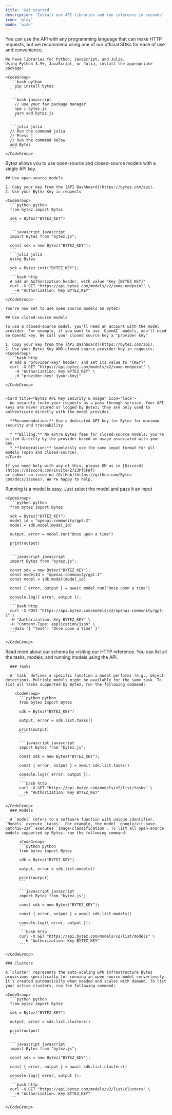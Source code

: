 ```yaml
---
title: 'Get started'
description: 'Install our API libraries and run inference in seconds'
icon: 'play'
mode: 'wide'
---
```


<AccordionGroup>
  <Accordion icon='1' title="Install sdk">
    You can use the API with any programming language that can make HTTP requests,
    but we recommend using one of our official SDKs for ease of use and convenience.

    We have libraries for Python, JavaScript, and Julia.
    Using Python 3.9+, JavaScript, or Julia, install the appropriate package:

    <CodeGroup>
      ```bash python
        pip install bytez
      ```

      ```bash javascript
        // use your fav package manager
        npm i bytez.js
        yarn add bytez.js
      ```

      ```julia julia
      // Run the command julia
      // Press ]
      // Run the command below
      add Bytez
      ```
    </CodeGroup>

  </Accordion>

  <Accordion icon='2' title="Auth">
    Bytez allows you to use open-source and closed-source models with a single API key.

    ## Use open-source models

    1. Copy your key from the [API Dashboard](https://bytez.com/api).
    2. Use your Bytez Key in requests

    <CodeGroup>
      ```python python
      from bytez import Bytez

      sdk = Bytez("BYTEZ_KEY")
      ```

      ```javascript javascript
      import Bytez from "bytez.js";

      const sdk = new Bytez("BYTEZ_KEY");
      ```
      ```julia julia
      using Bytez

      sdk = Bytez.init("BYTEZ_KEY");
      ```
      ```bash http
      # add an Authorization header, with value "Key {BYTEZ_KEY}"
      curl -X GET "https://api.bytez.com/models/v2/some-endpoint" \
        -H "Authorization: Key BYTEZ_KEY"
      ```
    </CodeGroup>

    You're now set to use open source models on Bytez!

    ## Use closed-source models

    To use a closed-source model, you'll need an account with the model provider. For example, if you want to use `OpenAI` models, you'll need an OpenAI key. We call your closed source key a "provider key"

    1. Copy your key from the [API Dashboard](https://bytez.com/api).
    2. Use your Bytez Key AND closed-source provider key in requests.
    <CodeGroup>
      ```bash http
      # add a "provider-key" header, and set its value to "{KEY}"
      curl -X GET "https://api.bytez.com/models/v2/some-endpoint" \
        -H "Authorization: Key BYTEZ_KEY" \
        -H "provider-key: {your-key}"
      ```
    </CodeGroup>


    <Card title="Bytez API Key Security & Usage" icon='lock'>
      We securely route your requests as a pass-through service. Your API keys are never stored or logged by Bytez; they are only used to authenticate directly with the model provider.

      **Recommendation:** Use a dedicated API key for Bytez for maximum security and traceability.

      * **Billing:** No extra Bytez fees for closed-source models; you're billed directly by the provider based on usage associated with your key.
      * **Integration:** Seamlessly use the same input format for all models (open and closed-source).
    </Card>

    If you need help with any of this, please DM us in [Discord](https://discord.com/invite/Z723PfCFWf)
    or submit an issue on [GitHub](https://github.com/Bytez-com/docs/issues). We're happy to help.

  </Accordion>
  <Accordion icon="3" title="Run a model">
      Running is a model is easy. Just select the model and pass it an input

    <CodeGroup>
      ```python python
      from bytez import Bytez

      sdk = Bytez("BYTEZ_KEY")
      model_id = "openai-community/gpt-2"
      model = sdk.model(model_id)

      output, error = model.run("Once upon a time")

      print(output)
      ```

      ```javascript javascript
      import Bytez from "bytez.js";

      const sdk = new Bytez("BYTEZ_KEY");
      const modelId = "openai-community/gpt-2"
      const model = sdk.model(model_id)

      const { error, output } = await model.run("Once upon a time")

      console.log({ error, output });
      ```
      ```bash http
      curl -X POST "https://api.bytez.com/models/v2/openai-community/gpt-2" \
      -H "Authorization: Key BYTEZ_KEY" \
      -H "Content-Type: application/json" \
      --data '{ "text": "Once upon a time" }'
      ```

    </CodeGroup>

<Card arrow horizontal icon="globe" href="/http/model/run">
  Read more about our schema by visiting our HTTP reference.
</Card>

  </Accordion>
  <Accordion icon="4" title="List tasks, models, and running models">
      You can list all the tasks, models, and running models using the API.

      ### Tasks

      A `task` defines a specific function a model performs (e.g., object-detection). Multiple models might be available for the same task. To list all tasks supported by Bytez, run the following command:

        <CodeGroup>
          ```python python
          from bytez import Bytez

          sdk = Bytez("BYTEZ_KEY")

          output, error = sdk.list.tasks()

          print(output)
          ```

          ```javascript javascript
          import Bytez from "bytez.js";

          const sdk = new Bytez("BYTEZ_KEY");

          const { error, output } = await sdk.list.tasks()

          console.log({ error, output });
          ```
          ```bash http
          curl -X GET "https://api.bytez.com/models/v2/list/tasks" \
            -H "Authorization: Key BYTEZ_KEY"
          ```

    </CodeGroup>
      ### Models

      A `model` refers to a software function with unique identifier. `Models` execute `tasks`. For example, the model `google/vit-base-patch16-224` executes `image-classification`. To list all open-source models supported by Bytez, run the following command:

          <CodeGroup>
          ```python python
          from bytez import Bytez

          sdk = Bytez("BYTEZ_KEY")

          output, error = sdk.list.models()

          print(output)
          ```

          ```javascript javascript
          import Bytez from "bytez.js";

          const sdk = new Bytez("BYTEZ_KEY");

          const { error, output } = await sdk.list.models()

          console.log({ error, output });
          ```
          ```bash http
          curl -X GET "https://api.bytez.com/models/v2/list/models" \
            -H "Authorization: Key BYTEZ_KEY"
          ```

    </CodeGroup>

    ### Clusters

    A `cluster` represents the auto-scaling GPU infrastructure Bytez provisions specifically for running an open-source model serverlessly. It's created automatically when needed and scales with demand. To list your active clusters, run the following command:

    <CodeGroup>
      ```python python
      from bytez import Bytez

      sdk = Bytez("BYTEZ_KEY")

      output, error = sdk.list.clusters()

      print(output)
      ```

      ```javascript javascript
      import Bytez from "bytez.js";

      const sdk = new Bytez("BYTEZ_KEY");

      const { error, output } = await sdk.list.clusters()

      console.log({ error, output });
      ```
      ```bash http
      curl -X GET "https://api.bytez.com/models/v2/list/clusters" \
        -H "Authorization: Key BYTEZ_KEY"
      ```

    </CodeGroup>

  </Accordion>
</AccordionGroup>
